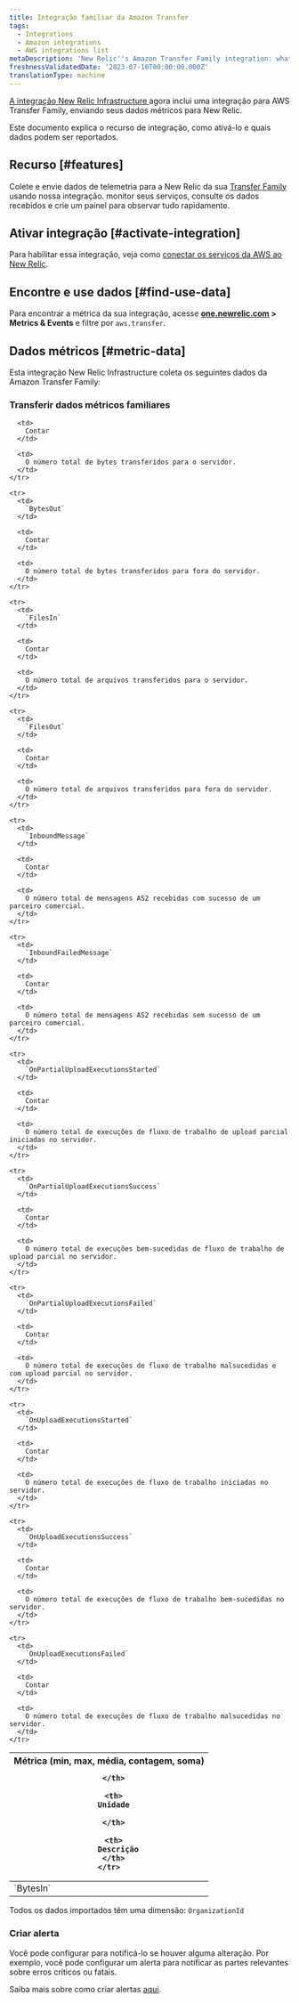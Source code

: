 ```yaml
---
title: Integração familiar da Amazon Transfer
tags:
  - Integrations
  - Amazon integrations
  - AWS integrations list
metaDescription: 'New Relic''s Amazon Transfer Family integration: what data it reports and how to enable it.'
freshnessValidatedDate: '2023-07-10T00:00:00.000Z'
translationType: machine
---
```


[A integração New Relic Infrastructure ](/docs/infrastructure/integrations-getting-started/getting-started/introduction-infrastructure-integrations)agora inclui uma integração para AWS Transfer Family, enviando seus dados métricos para New Relic.

Este documento explica o recurso de integração, como ativá-lo e quais dados podem ser reportados.

## Recurso [#features]

Colete e envie dados de telemetria para a New Relic da sua [Transfer Family](https://aws.amazon.com/aws-transfer-family/) usando nossa integração. monitor seus serviços, consulte os dados recebidos e crie um painel para observar tudo rapidamente.

## Ativar integração [#activate-integration]

Para habilitar essa integração, veja como [conectar os serviços da AWS ao New Relic](/docs/infrastructure/amazon-integrations/connect/aws-metric-stream-setup/).

## Encontre e use dados [#find-use-data]

Para encontrar a métrica da sua integração, acesse <DNT>**[one.newrelic.com](https://one.newrelic.com/all-capabilities) > Metrics & Events**</DNT> e filtre por `aws.transfer`.

## Dados métricos [#metric-data]

Esta integração New Relic Infrastructure coleta os seguintes dados da Amazon Transfer Family:

### Transferir dados métricos familiares

<table>
  <thead>
    <tr>
      <th style={{ width: "200px" }}>
        Métrica (min, max, média, contagem, soma)  

      </th>

      <th>
        Unidade  

      </th>

      <th>
        Descrição
      </th>
    </tr>
  </thead>

  <tbody>
    <tr>
      <td>
        `BytesIn`
      </td>

      <td>
        Contar
      </td>

      <td>
        O número total de bytes transferidos para o servidor.
      </td>
    </tr>

    <tr>
      <td>
        `BytesOut`
      </td>

      <td>
        Contar
      </td>

      <td>
        O número total de bytes transferidos para fora do servidor.
      </td>
    </tr>

    <tr>
      <td>
        `FilesIn`
      </td>

      <td>
        Contar
      </td>

      <td>
        O número total de arquivos transferidos para o servidor.
      </td>
    </tr>

    <tr>
      <td>
        `FilesOut`
      </td>

      <td>
        Contar
      </td>

      <td>
        O número total de arquivos transferidos para fora do servidor.
      </td>
    </tr>

    <tr>
      <td>
        `InboundMessage`
      </td>

      <td>
        Contar
      </td>

      <td>
        O número total de mensagens AS2 recebidas com sucesso de um parceiro comercial.
      </td>
    </tr>

    <tr>
      <td>
        `InboundFailedMessage`
      </td>

      <td>
        Contar
      </td>

      <td>
        O número total de mensagens AS2 recebidas sem sucesso de um parceiro comercial.
      </td>
    </tr>

    <tr>
      <td>
        `OnPartialUploadExecutionsStarted`
      </td>

      <td>
        Contar
      </td>

      <td>
        O número total de execuções de fluxo de trabalho de upload parcial iniciadas no servidor.
      </td>
    </tr>

    <tr>
      <td>
        `OnPartialUploadExecutionsSuccess`
      </td>

      <td>
        Contar
      </td>

      <td>
        O número total de execuções bem-sucedidas de fluxo de trabalho de upload parcial no servidor.
      </td>
    </tr>

    <tr>
      <td>
        `OnPartialUploadExecutionsFailed`
      </td>

      <td>
        Contar
      </td>

      <td>
        O número total de execuções de fluxo de trabalho malsucedidas e com upload parcial no servidor.
      </td>
    </tr>

    <tr>
      <td>
        `OnUploadExecutionsStarted`
      </td>

      <td>
        Contar
      </td>

      <td>
        O número total de execuções de fluxo de trabalho iniciadas no servidor.
      </td>
    </tr>

    <tr>
      <td>
        `OnUploadExecutionsSuccess`
      </td>

      <td>
        Contar
      </td>

      <td>
        O número total de execuções de fluxo de trabalho bem-sucedidas no servidor.
      </td>
    </tr>

    <tr>
      <td>
        `OnUploadExecutionsFailed`
      </td>

      <td>
        Contar
      </td>

      <td>
        O número total de execuções de fluxo de trabalho malsucedidas no servidor.
      </td>
    </tr>
  </tbody>
</table>

Todos os dados importados têm uma dimensão: `OrganizationId`

### Criar alerta

Você pode configurar <InlinePopover type="alerts"/>para notificá-lo se houver alguma alteração. Por exemplo, você pode configurar um alerta para notificar as partes relevantes sobre erros críticos ou fatais.

Saiba mais sobre como criar alertas [aqui](/docs/tutorial-create-alerts/create-an-alert/).